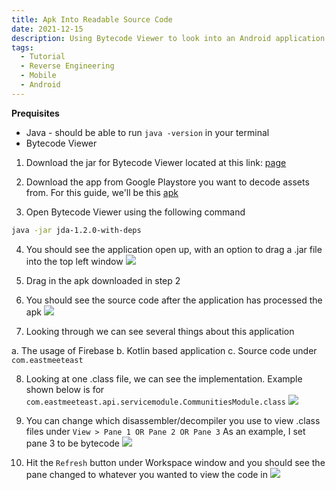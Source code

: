 ```yaml
---
title: Apk Into Readable Source Code
date: 2021-12-15
description: Using Bytecode Viewer to look into an Android application's source code
tags:
  - Tutorial
  - Reverse Engineering
  - Mobile
  - Android
---
```


**Prequisites**

* Java - should be able to run `java -version` in your terminal
* Bytecode Viewer

1. Download the jar for Bytecode Viewer located at this link: [page](https://github.com/Konloch/bytecode-viewer/releases)

2. Download the app from Google Playstore you want to decode assets from.
For this guide, we'll be this [apk](https://m.apkpure.com/eme-hive-meet-chat-go-live/com.eastmeeteast.eme_android)

3. Open Bytecode Viewer using the following command
```bash
java -jar jda-1.2.0-with-deps
```

4. You should see the application open up, with an option to drag a .jar file into the top left window
  ![](./images/1.png)

5. Drag in the apk downloaded in step 2

6. You should see the source code after the application has processed the apk 
  ![](./images/2.png)

7. Looking through we can see several things about this application

a. The usage of Firebase
b. Kotlin based application
c. Source code under `com.eastmeeteast`

8. Looking at one .class file, we can see the implementation. Example shown below is for `com.eastmeeteast.api.servicemodule.CommunitiesModule.class`
 ![](./images/3.png)

9. You can change which disassembler/decompiler you use to view .class files under `View > Pane 1 OR Pane 2 OR Pane 3`
As an example, I set pane 3 to be bytecode
![](./iamges/4.png)

10. Hit the `Refresh` button under Workspace window and you should see the pane changed to whatever you wanted to view the code in
![](./images/5.png)